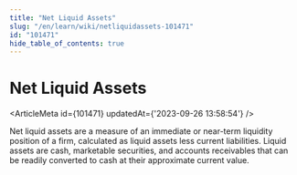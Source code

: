 ```yaml
---
title: "Net Liquid Assets"
slug: "/en/learn/wiki/netliquidassets-101471"
id: "101471"
hide_table_of_contents: true
---
```



# Net Liquid Assets

<ArticleMeta id={101471} updatedAt={'2023-09-26 13:58:54'} />
<div className='border-solid border-b border-t-0 my-4 border-[var(--ifm-color-gray-300)]' />

Net liquid assets are a measure of an immediate or near-term liquidity position of a firm, calculated as liquid assets less current liabilities. Liquid assets are cash, marketable securities, and accounts receivables that can be readily converted to cash at their approximate current value.
